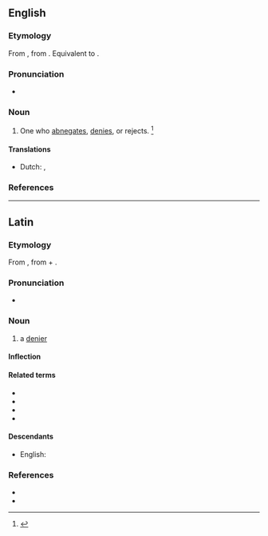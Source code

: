 ==English==

===Etymology===
From {{etyl|LL.|en}}, from {{etyl|la|en}} {{m|la|abnegatus}}. Equivalent to {{suffix|abnegate|or|lang=en}}.

===Pronunciation===
* {{a|US}} {{IPA|/ˈæb.nɪˌɡeɪ.tɚ/|/ˈæb.niˌɡeɪ.tɚ/|lang=en}}

===Noun===
{{en-noun}}

# {{lb|en|rare}} One who [[abnegates]], [[denies]], or rejects. {{defdate|From Mid 17<sup>th</sup> century.}}<ref>{{R:SOED5|page=6}}</ref>

====Translations====
{{trans-top}}
* Dutch: {{t|nl|verloochenaar|m}}, {{t|nl|verwerper|m}}
{{trans-mid}}
{{trans-bottom}}

===References===
<references/>

----

==Latin==

===Etymology===
From {{m|la|abnegō||refuse, deny, decline}}, from {{m|la|ab||from, away from}} + {{m|la|negō||deny; refuse, say no}}.

===Pronunciation===
* {{la-IPA|abnegātor}}

===Noun===
{{la-noun|abnegātor|abnegātōris|m|third}}

# a [[denier]]

====Inflection====
{{la-decl-3rd|abnegātor}}

====Related terms====
* {{l|la|abnegatio|abnegātiō}}
* {{l|la|abnegativus|abnegātīvus}}
* {{l|la|abnegatus|abnegātus}}
* {{l|la|abnego|abnegō}}

====Descendants====
* English: {{l|en|abnegator}}

===References===
* {{R:L&S}}
* {{R:NLW}}